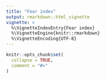 ```yaml
---
title: "Fear index"
output: rmarkdown::html_vignette
vignette: >
  %\VignetteIndexEntry{Fear index}
  %\VignetteEngine{knitr::rmarkdown}
  %\VignetteEncoding{UTF-8}
---
```


```r
knitr::opts_chunk$set(
  collapse = TRUE,
  comment = "#>"
)
```

